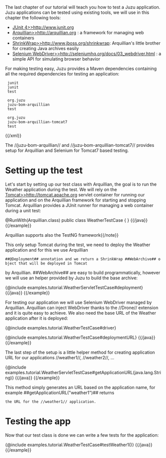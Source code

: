 The last chapter of our tutorial will teach you how to test a Juzu application. Juzu applications can be tested
using existing tools, we will use in this chapter the following tools:

* [[JUnit 4>>http://www.junit.org]]
* [[Arquillian>>http://arquillian.org]] : a framework for managing web containers
* [[ShrinkWrap>>http://www.jboss.org/shrinkwrap]]: Arquillian's little brother for creating Java archives easily
* [[Selenium WebDriver>>http://seleniumhq.org/docs/03_webdriver.html]] : a simple API for simulating browser behavior

For making testing easy, Juzu provides a  Maven dependencies containing all the required dependencies for
testing an application:

{{xml}}
<dependency>
  <groupId>junit</groupId>
  <artifactId>junit</artifactId>
  <scope>test</scope>
</dependency>
<dependency>
  <groupId>org.juzu</groupId>
  <artifactId>juzu-bom-arquillian</artifactId>
  <scope>test</scope>
</dependency>
<dependency>
  <groupId>org.juzu</groupId>
  <artifactId>juzu-bom-arquillian-tomcat7</artifactId>
  <scope>test</scope>
</dependency>
{{/xml}}

The //juzu-bom-arquillian// and //juzu-bom-arquillian-tomcat7// provides setup for Arquillian and Selenium for Tomcat7
based testing.

= Setting up the test =

Let's start by setting up our test class with Arquillian, the goal is to run the Weather application during the
test. We will rely on the [[Tomcat>>http://tomcat.apache.org]] servlet container for running our application and
on the Arquillian framework for starting and stopping Tomcat. Arquillian provides a JUnit runner for managing
a web container during a unit test:

{{example title="Using the Arquillian runner"}}
{{java}}
@RunWith(Arquillian.class)
public class WeatherTestCase {
}
{{/java}}
{{/example}}

{{note}}Arquillian supports also the TestNG framework{{/note}}

This only setup Tomcat during the test, we need to deploy the Weather application and for this we use Arquillian
 ##@Deployment## annotation and we return a ShrinkWrap ##WebArchive## object that will be deployed in Tomcat
by Arquillian. ##WebArchive## are easy to build programmatically, however we will use an helper provided by Juzu
to build the base archive:

{{example title="Application deployment"}}
{{java}}
{@include examples.tutorial.WeatherServletTestCase#deployment}
{{/java}}
{{/example}}

For testing our application we will use Selenium WebDriver managed by Arquillian. Arquillian can inject WebDriver
thanks to the //Drone// extension and it is quite easy to achieve. We also need the base URL of the Weather
application after it is deployed:

{{example title="Arquillian injection"}}
{{java}}
{@include examples.tutorial.WeatherTestCase#driver}

{@include examples.tutorial.WeatherTestCase#deploymentURL}
{{/java}}
{{/example}}

The last step of the setup is a little helper method for creating application URL for our applications
//weather1//, //weather2//, ...

{{example title="Creating URL for an application"}}
{{java}}
{@include examples.tutorial.WeatherServletTestCase#getApplicationURL(java.lang.String)}
{{/java}}
{{/example}}

This method simply generates an URL based on the application name, for example ##getApplicationURL("weather1")## returns
 the URL for the //weather1// application.

= Testing the app =

Now that our test class is done we can write a few tests for the application:

{{example title="Creating URL for an application"}}
{{java}}
{@include examples.tutorial.WeatherTestCase#testWeather1()}
{{/java}}
{{/example}}



